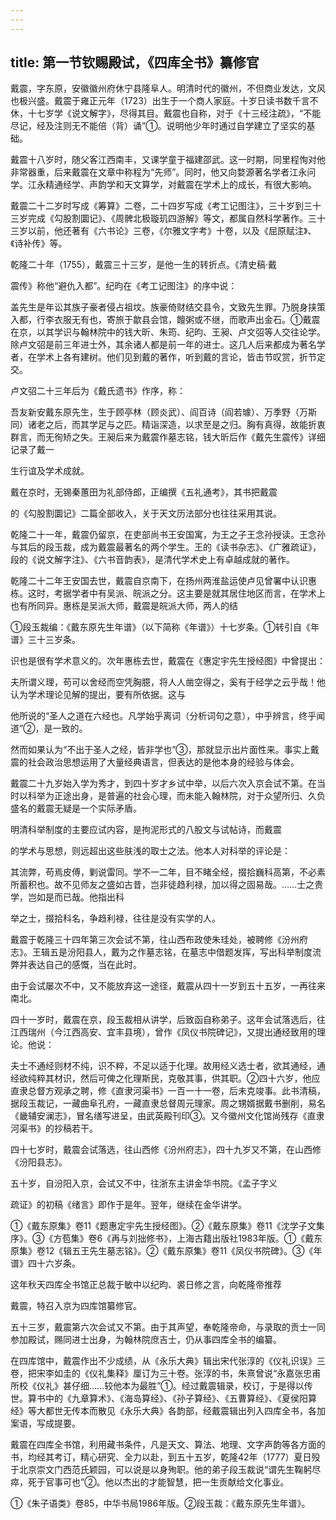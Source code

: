 ```yaml
---
---
---
```

title: 第一节钦赐殿试，《四库全书》纂修官
---



戴震，字东原，安徽徽州府休宁县隆阜人。明清时代的徽州，不但商业发达，文风也极兴盛。戴震于雍正元年（1723）出生于一个商人家庭。十岁日读书数千言不休，十七岁学《说文解字》，尽得其目。戴震也自称，对于《十三经注疏》，“不能尽记，经及注则无不能倍（背）诵”①。说明他少年时通过自学建立了坚实的基础。

戴震十八岁时，随父客江西南丰，又课学童于福建邵武。这一时期，同里程恂对他非常器重，后来戴震在文章中称程为“先师”。同时，他又向婺源著名学者江永问学。江永精通经学、声韵学和天文算学，对戴震在学术上的成长，有很大影响。

戴震二十二岁时写成《筹算》二卷，二十四岁写成《考工记图注》，三十岁到三十三岁完成《勾股割圜记》、《周髀北极璇玑四游解》等文，都属自然科学著作。三十三岁以前，他还著有《六书论》三卷，《尔雅文字考》十卷，以及《屈原赋注》、《诗补传》等。

乾隆二十年（1755），戴震三十三岁，是他一生的转折点。《清史稿·戴

震传》称他“避仇入都”。纪昀在《考工记图注》的序中说：

盖先生是年讼其族子豪者侵占祖坟。族豪倚财结交县令，文致先生罪。乃脱身挟策入都，行李衣服无有也，寄旅于歙县会馆，饘粥或不继，而歌声出金石。①戴震在京，以其学识与翰林院中的钱大昕、朱筠、纪昀、王昶、卢文弨等人交往论学。除卢文弨是前三年进士外，其余诸人都是前一年的进士。这几人后来都成为著名学者，在学术上各有建树。他们见到戴的著作，听到戴的言论，皆击节叹赏，折节定交。

卢文弨二十三年后为《戴氏遗书》作序，称：

吾友新安戴东原先生，生于顾亭林（顾炎武）、阎百诗（阎若璩）、万季野（万斯同）诸老之后，而其学足与之匹。精诣深造，以求至是之归。胸有真得，故能折衷群言，而无徇矫之失。王昶后来为戴震作墓志铭，钱大昕后作《戴先生震传》详细记录了戴一

生行谊及学术成就。

戴在京时，无锡秦蕙田为礼部侍郎，正编撰《五礼通考》，其书把戴震

的《勾股割圜记》二篇全部收入，关于天文历法部分也往往采用其说。

乾隆二十一年，戴震仍留京，在吏部尚书王安国寓，为王之子王念孙授读。王念孙与其后的段玉裁，成为戴震最著名的两个学生。王的《读书杂志》、《广雅疏证》，段的《说文解字注》、《六书音韵表》，是清代学术史上有卓越成就的著作。

乾隆二十二年王安国去世，戴震自京南下，在扬州两淮盐运使卢见曾署中认识惠栋。这时，考据学者中有吴派、皖派之分。这主要是就其居住地区而言，在学术上也有所同异。惠栋是吴派大师，戴震是皖派大师，两人的结

①段玉裁编：《戴东原先生年谱》（以下简称《年谱》）十七岁条。①转引自《年谱》三十三岁条。

识也是很有学术意义的。次年惠栋去世，戴震在《惠定宇先生授经图》中曾提出：

夫所谓义理，苟可以舍经而空凭胸臆，将人人凿空得之，奚有于经学之云乎哉！他认为学术理论见解的提出，要有所依据。这与

他所说的“圣人之道在六经也。凡学始乎离词（分析词句之意），中乎辨言，终乎闻道”②，是一致的。

然而如果认为“不出于圣人之经，皆非学也”③，那就显示出片面性来。事实上戴震的社会政治思想运用了大量经典语言，但表达的是他本身的经验与体会。

戴震二十九岁始入学为秀才，到四十岁才乡试中举，以后六次入京会试不第。在当时以科举为正途出身，是普遍的社会心理，而未能入翰林院，对于众望所归、久负盛名的戴震无疑是一个实际矛盾。

明清科举制度的主要应试内容，是拘泥形式的八股文与试帖诗，而戴震

的学术与思想，则远超出这些肤浅的取士之法。他本人对科举的评论是：

其流弊，苟焉皮傅，剿说雷同。学不一二年，目不睹全经，掇拾巍科高第，不必素所蓄积也。故不见师友之盛如古昔，岂非徒趋利禄，加以得之固易哉。……士之贵学，岂如是而已哉。他指出科

举之士，掇拾科名，争趋利禄，往往是没有实学的人。

戴震于乾隆三十四年第三次会试不第，往山西布政使朱珪处，被聘修《汾州府志》。王辑五是汾阳县人，戴为之作墓志铭，在墓志中借题发挥，写出科举制度流弊并表达自己的感慨，当在此时。

由于会试屡次不中，又不能放弃这一途径，戴震从四十一岁到五十五岁，一再往来南北。

四十一岁时，戴震在京，段玉裁相从讲学，后致函自称弟子。这年会试落选后，往江西瑞州（今江西高安、宜丰县境），曾作《凤仪书院碑记》，又提出通经致用的理论。他说：

夫士不通经则材不纯，识不粹，不足以适于化理。故用经义选士者，欲其通经，通经欲纯粹其材识，然后可俾之化理斯民，克敬其事，供其职。②四十六岁，他应直隶总督方观承之聘，修《直隶河渠书》一百一十一卷，后未克竣事。此书清稿，据段玉裁记，一藏曲阜孔府，一藏直隶总督周元理家。周之甥婿据戴书删削，易名《畿辅安澜志》，冒名缮写进呈，由武英殿刊印③。又今徽州文化馆尚残存《直隶河渠书》的抄稿若干。

四十七岁时，戴震会试落选，往山西修《汾州府志》，四十九岁又不第，在山西修《汾阳县志》。

五十岁，自汾阳入京，会试又不中，往浙东主讲金华书院。《孟子字义

疏证》的初稿《绪言》即作于是年。翌年，继续在金华讲学。

①《戴东原集》卷11《题惠定宇先生授经图》。②《戴东原集》卷11《沈学子文集序》。③《方苞集》卷6《再与刘拙修书》，上海古籍出版社1983年版。①《戴东原集》卷12《辑五王先生墓志铭》。②《戴东原集》卷11《凤仪书院碑》。③《年谱》四十六岁条。

这年秋天四库全书馆正总裁于敏中以纪昀、裘日修之言，向乾隆帝推荐

戴震，特召入京为四库馆纂修官。

五十三岁，戴震第六次会试又不第。由于其声望，奉乾隆帝命，与录取的贡士一同参加殿试，赐同进士出身，为翰林院庶吉士，仍从事四库全书的编纂。

在四库馆中，戴震作出不少成绩，从《永乐大典》辑出宋代张淳的《仪礼识误》三卷，把宋李如圭的《仪礼集释》厘订为三十卷。张淳的书，朱熹曾说“永嘉张忠甫所校《仪礼》甚仔细……较他本为最胜”①。经过戴震辑录，校订，于是得以传世。算书中的《九章算术》、《海岛算经》、《孙子算经》、《五曹算经》、《夏侯阳算经》等大都世无传本而散见《永乐大典》各韵部，经戴震辑出列入四库全书，各加案语，写成提要。

戴震在四库全书馆，利用藏书条件，凡是天文、算法、地理、文字声韵等各方面的书，均经其考订，精心研究、全力以赴，到五十五岁，乾隆42年（1777）夏日殁于北京崇文门西范氏颖园，可以说是以身殉职。他的弟子段玉裁说“谓先生鞠躬尽瘁，死于官事可也”②。他以杰出的才能智慧，把一生贡献给文化事业。

①《朱子语类》卷85，中华书局1986年版。②段玉裁：《戴东原先生年谱》。